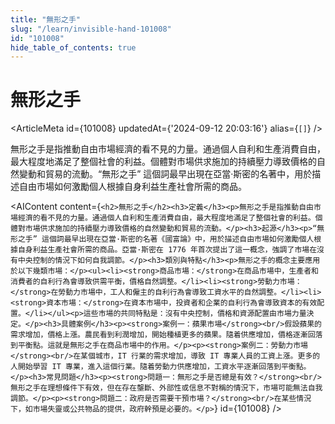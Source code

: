 ```yaml
---
title: "無形之手"
slug: "/learn/invisible-hand-101008"
id: "101008"
hide_table_of_contents: true
---
```



# 無形之手

<ArticleMeta id={101008} updatedAt={'2024-09-12 20:03:16'} alias={`[]`} />
<div className='border-solid border-b border-t-0 my-4 border-[var(--ifm-color-gray-300)]' />

無形之手是指推動自由市場經濟的看不見的力量。通過個人自利和生產消費自由，最大程度地滿足了整個社會的利益。個體對市場供求施加的持續壓力導致價格的自然變動和貿易的流動。“無形之手” 這個詞最早出現在亞當·斯密的名著中，用於描述自由市場如何激勵個人根據自身利益生產社會所需的商品。

<AIContent content={`<h2>無形之手</h2><h3>定義</h3><p>無形之手是指推動自由市場經濟的看不見的力量。通過個人自利和生產消費自由，最大程度地滿足了整個社會的利益。個體對市場供求施加的持續壓力導致價格的自然變動和貿易的流動。</p><h3>起源</h3><p>“無形之手” 這個詞最早出現在亞當·斯密的名著《國富論》中，用於描述自由市場如何激勵個人根據自身利益生產社會所需的商品。亞當·斯密在 1776 年首次提出了這一概念，強調了市場在沒有中央控制的情況下如何自我調節。</p><h3>類別與特點</h3><p>無形之手的概念主要應用於以下幾類市場：</p><ul><li><strong>商品市場：</strong>在商品市場中，生產者和消費者的自利行為會導致供需平衡，價格自然調整。</li><li><strong>勞動力市場：</strong>在勞動力市場中，工人和僱主的自利行為會導致工資水平的自然調整。</li><li><strong>資本市場：</strong>在資本市場中，投資者和企業的自利行為會導致資本的有效配置。</li></ul><p>這些市場的共同特點是：沒有中央控制，價格和資源配置由市場力量決定。</p><h3>具體案例</h3><p><strong>案例一：蘋果市場</strong><br/>假設蘋果的需求增加，價格上漲。農民看到利潤增加，開始種植更多的蘋果。隨着供應增加，價格逐漸回落到平衡點。這就是無形之手在商品市場中的作用。</p><p><strong>案例二：勞動力市場</strong><br/>在某個城市，IT 行業的需求增加，導致 IT 專業人員的工資上漲。更多的人開始學習 IT 專業，進入這個行業。隨着勞動力供應增加，工資水平逐漸回落到平衡點。</p><h3>常見問題</h3><p><strong>問題一：無形之手是否總是有效？</strong><br/>無形之手在理想條件下有效，但在存在壟斷、外部性或信息不對稱的情況下，市場可能無法自我調節。</p><p><strong>問題二：政府是否需要干預市場？</strong><br/>在某些情況下，如市場失靈或公共物品的提供，政府幹預是必要的。</p>`} id={101008} />
